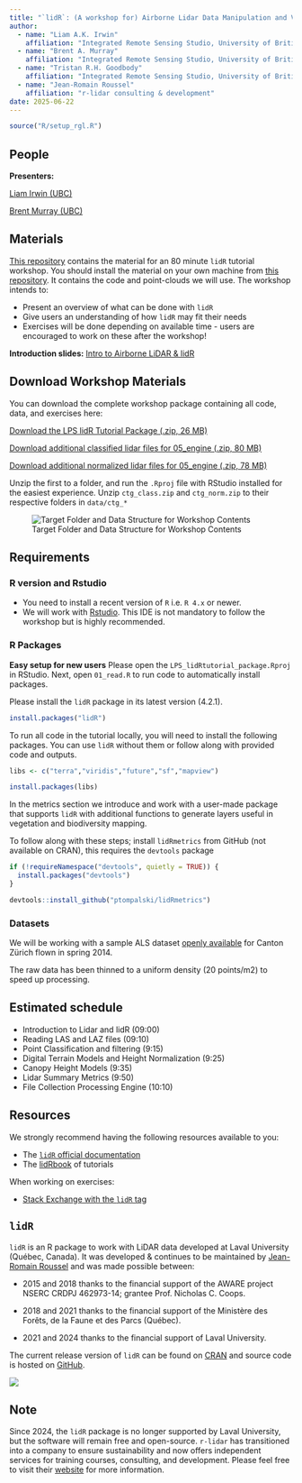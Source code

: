 ```yaml
---
title: "`lidR`: (A workshop for) Airborne Lidar Data Manipulation and Visualization for Environmental Applications"
author:
  - name: "Liam A.K. Irwin"
    affiliation: "Integrated Remote Sensing Studio, University of British Columbia"
  - name: "Brent A. Murray"
    affiliation: "Integrated Remote Sensing Studio, University of British Columbia"
  - name: "Tristan R.H. Goodbody"
    affiliation: "Integrated Remote Sensing Studio, University of British Columbia"
  - name: "Jean-Romain Roussel"
    affiliation: "r-lidar consulting & development"
date: 2025-06-22
---
```


```r
source("R/setup_rgl.R")
```


## People

**Presenters:**

[Liam Irwin (UBC)](https://www.researchgate.net/profile/Liam-Irwin-3)

[Brent Murray (UBC)](https://www.researchgate.net/profile/Brent-Murray-4)

## Materials

[This repository](https://github.com/liamirwin/LPS_lidRtutorial) contains the material for an 80 minute `lidR` tutorial workshop. You should install the material on your own machine from [this repository](https://github.com/liamirwin/LPS_lidRtutorial). It contains the code and point-clouds we will use. The workshop intends to:

-   Present an overview of what can be done with `lidR`
-   Give users an understanding of how `lidR` may fit their needs
-   Exercises will be done depending on available time - users are encouraged to work on these after the workshop!

::: callout-tip
**Introduction slides:** [Intro to Airborne LiDAR & lidR](LPS_lidR_LiDAR_Intro.html)
:::

## Download Workshop Materials

You can download the complete workshop package containing all code, data, and exercises here:

[Download the LPS lidR Tutorial Package (.zip, 26 MB)](./LPS_lidRtutorial_package.zip)

[Download additional classified lidar files for 05_engine (.zip, 80 MB)](./ctg_class.zip)

[Download additional normalized lidar files for 05_engine (.zip, 78 MB)](./ctg_norm.zip)

Unzip the first to a folder, and run the `.Rproj` file with RStudio installed for the easiest experience.
Unzip `ctg_class.zip` and `ctg_norm.zip` to their respective folders in `data/ctg_*`

![Target Folder and Data Structure for Workshop Contents](img/folder_structure.png)

## Requirements

### R version and Rstudio

-   You need to install a recent version of `R` i.e. `R 4.x` or newer.
-   We will work with [Rstudio](https://www.rstudio.com/). This IDE is not mandatory to follow the workshop but is highly recommended.

### R Packages

::: callout-tip
**Easy setup for new users**
Please open the `LPS_lidRtutorial_package.Rproj` in RStudio.
Next, open `01_read.R` to run code to automatically install packages.
:::

Please install the `lidR` package in its latest version (4.2.1).

``` r
install.packages("lidR")
```

To run all code in the tutorial locally, you will need to install the following packages. You can use `lidR` without them or follow along with provided code and outputs.

``` r
libs <- c("terra","viridis","future","sf","mapview")

install.packages(libs)
```

In the metrics section we introduce and work with a user-made package that supports `lidR` with additional functions to generate layers useful in vegetation and biodiversity mapping.

To follow along with these steps; install `lidRmetrics` from GitHub (not available on CRAN), this requires the `devtools` package

```r
if (!requireNamespace("devtools", quietly = TRUE)) {
  install.packages("devtools")
}

devtools::install_github("ptompalski/lidRmetrics")
```

### Datasets

We will be working with a sample ALS dataset [openly available](https://geolion.zh.ch/geodatensatz/show?nbid=2618 "Data Description and Access") for Canton Zürich flown in spring 2014.

The raw data has been thinned to a uniform density (20 points/m2) to speed up processing.

## Estimated schedule {.smaller}

-   Introduction to Lidar and lidR (09:00)
-   Reading LAS and LAZ files (09:10)
-   Point Classification and filtering (9:15)
-   Digital Terrain Models and Height Normalization (9:25)
-   Canopy Height Models (9:35)
-   Lidar Summary Metrics (9:50)
-   File Collection Processing Engine (10:10)

## Resources

We strongly recommend having the following resources available to you:

-   The [`lidR` official documentation](https://cran.r-project.org/web/packages/lidR/lidR.pdf)
-   The [lidRbook](https://r-lidar.github.io/lidRbook/) of tutorials

When working on exercises:

-   [Stack Exchange with the `lidR` tag](https://gis.stackexchange.com/questions/tagged/lidr)

## `lidR`

`lidR` is an R package to work with LiDAR data developed at Laval University (Québec, Canada). It was developed & continues to be maintained by [Jean-Romain Roussel](https://github.com/Jean-Romain) and was made possible between:

-   2015 and 2018 thanks to the financial support of the AWARE project NSERC CRDPJ 462973-14; grantee Prof. Nicholas C. Coops.

-   2018 and 2021 thanks to the financial support of the Ministère des Forêts, de la Faune et des Parcs (Québec).

-   2021 and 2024 thanks to the financial support of Laval University.

The current release version of `lidR` can be found on [CRAN](https://cran.r-project.org/web/packages/lidR/) and source code is hosted on [GitHub](https://github.com/r-lidar/lidR).

::: callout-note
![](img/rlidar_banner.png)

## Note

Since 2024, the `lidR` package is no longer supported by Laval University, but the software will remain free and open-source. `r-lidar` has transitioned into a company to ensure sustainability and now offers independent services for training courses, consulting, and development. Please feel free to visit their [website](https://www.r-lidar.com/) for more information.
:::
